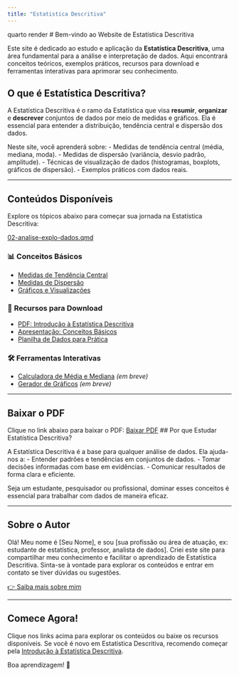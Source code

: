```yaml
---
title: "Estatistica Descritiva"
---
```

quarto render
# Bem-vindo ao  Website de Estatística Descritiva

Este site é dedicado ao estudo e aplicação da **Estatística Descritiva**, uma área fundamental para a análise e interpretação de dados. Aqui  encontrará conceitos teóricos, exemplos práticos, recursos para download e ferramentas interativas para aprimorar seu conhecimento.



## O que é Estatística Descritiva?

A Estatística Descritiva é o ramo da Estatística que visa **resumir**, **organizar** e **descrever** conjuntos de dados por meio de medidas e gráficos. Ela é essencial para entender a distribuição, tendência central e dispersão dos dados.

Neste site, você aprenderá sobre:
- Medidas de tendência central (média, mediana, moda).
- Medidas de dispersão (variância, desvio padrão, amplitude).
- Técnicas de visualização de dados (histogramas, boxplots, gráficos de dispersão).
- Exemplos práticos com dados reais.

<hr>

## Conteúdos Disponíveis

Explore os tópicos abaixo para começar sua jornada na Estatística Descritiva:

[02-analise-explo-dados.qmd](02-analise-explo-dados.qmd)

### 📊 **Conceitos Básicos**
- [Medidas de Tendência Central](medidas-tendencia-central.qmd)
- [Medidas de Dispersão](medidas-dispersao.qmd)
- [Gráficos e Visualizações](graficos.qmd)

### 📂 **Recursos para Download**
- [PDF: Introdução à Estatística Descritiva](/Arquivos/introducao-estatistica.pdf)
- [Apresentação: Conceitos Básicos](/Arquivos/apresentacao-estatistica.pptx)
- [Planilha de Dados para Prática](/Arquivos/dados-pratica.xlsx)

### 🛠️ **Ferramentas Interativas**

- [Calculadora de Média e Mediana](#) *(em breve)*
- [Gerador de Gráficos](#) *(em breve)*

<hr>

## Baixar o PDF

Clique no link abaixo para baixar o PDF:
[Baixar PDF](/arquivos/estatistica_01.pdf)
## Por que Estudar Estatística Descritiva?

A Estatística Descritiva é a base para qualquer análise de dados. Ela  ajuda-nos a:
- Entender padrões e tendências em conjuntos de dados.
- Tomar decisões informadas com base em evidências.
- Comunicar resultados de forma clara e eficiente.

Seja um estudante, pesquisador ou profissional, dominar esses conceitos é essencial para trabalhar com dados de maneira eficaz.

<hr>

## Sobre o Autor

Olá! Meu nome é [Seu Nome], e sou [sua profissão ou área de atuação, ex: estudante de estatística, professor, analista de dados]. Criei este site para compartilhar meu conhecimento e facilitar o aprendizado de Estatística Descritiva. Sinta-se à vontade para explorar os conteúdos e entrar em contato se tiver dúvidas ou sugestões.

[👉 Saiba mais sobre mim](/about.qmd)

<hr>

## Comece Agora!

Clique nos links acima para explorar os conteúdos ou baixe os recursos disponíveis. Se você é novo em Estatística Descritiva, recomendo começar pela [Introdução à Estatística Descritiva](/posts/introducao.qmd).

Boa aprendizagem! 🚀
